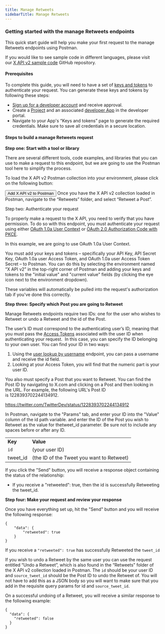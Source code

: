 ---
title: Manage Retweets
sidebarTitle: Manage Retweets
---


### Getting started with the manage Retweets endpoints

This quick start guide will help you make your first request to the manage Retweets endpoints using Postman.

If you would like to see sample code in different languages, please visit our [X API v2 sample code](https://github.com/xdevplatform/Twitter-API-v2-sample-code) GitHub repository. 

#### Prerequisites

To complete this guide, you will need to have a set of [keys and tokens](/resources/fundamentals/authentication) to authenticate your request. You can generate these keys and tokens by following these steps:

* [Sign up for a developer account](https://developer.x.com/en/apply-for-access) and receive approval.
* Create a [Project](/resources/fundamentals/projects) and an associated [developer App](/resources/fundamentals/developer-apps) in the developer portal.
* Navigate to your App's “Keys and tokens” page to generate the required credentials. Make sure to save all credentials in a secure location.

#### Steps to build a manage Retweets request

**Step one: Start with a tool or library**

There are several different tools, code examples, and libraries that you can use to make a request to this endpoint, but we are going to use the Postman tool here to simplify the process.

To load the X API v2 Postman collection into your environment, please click on the following button:

<Button href="https://t.co/twitter-api-postman">
  Add X API v2 to Postman
</Button>
Once you have the X API v2 collection loaded in Postman, navigate to the “Retweets” folder, and select “Retweet a Post”.
 

Step two: Authenticate your request

To properly make a request to the X API, you need to verify that you have permission. To do so with this endpoint, you must authenticate your request using either [OAuth 1.0a User Context](/resources/fundamentals/authentication) or [OAuth 2.0 Authorization Code with PKCE](resources/fundamentals/authentication#oauth-2-0-authorization-code-flow-with-pkce-2).

In this example, we are going to use OAuth 1.0a User Context.

You must add your keys and tokens – specifically your API Key, API Secret Key, OAuth 1.0a user Access Token, and OAuth 1.0a user Access Token Secret – to Postman. You can do this by selecting the environment named “X API v2” in the top-right corner of Postman and adding your keys and tokens to the "initial value" and "current value" fields (by clicking the eye icon next to the environment dropdown).

These variables will automatically be pulled into the request's authorization tab if you've done this correctly.


**Step three: Specify which Post you are going to Retweet**

Manage Retweets endpoints require two IDs: one for the user who wishes to Retweet or undo a Retweet and the id of the Post.

The user’s ID must correspond to the authenticating user’s ID, meaning that you must pass the [Access Tokens](/resources/fundamentals/authentication#obtaining-access-tokens-using-3-legged-oauth-flow) associated with the user ID when authenticating your request.  In this case, you can specify the ID belonging to your own user. You can find your ID in two ways:

1.  Using the [user lookup by username](/x-api/users/user-lookup-by-username) endpoint, you can pass a username and receive the id field. 
2.  Looking at your Access Token, you will find that the numeric part is your user ID.
     

You also must specify a Post that you want to Retweet. You can find the Post ID by navigating to X.com and clicking on a Post and then looking in the URL. For example, the following URL's Post ID is 1228393702244134912.

https://twitter.com/TwitterDev/status/1228393702244134912

In Postman, navigate to the "Params" tab, and enter your ID into the "Value" column of the id path variable. and enter the ID of the Post you wish to Retweet as the value for thetweet_id parameter. Be sure not to include any spaces before or after any ID.

|     |     |
| :--- | :--- |
| **Key** | **Value** |
| `id` | (your user ID) |
| tweet_id | (the ID of the Tweet you want to Retweet) |


If you click the "Send" button, you will receive a response object containing the status of the relationship:

* If you receive a "retweeted": true, then the id is successfully Retweeting the tweet_id.
     

**Step four: Make your request and review your response**

Once you have everything set up, hit the "Send" button and you will receive the following response:

```
{
    "data": {
        "retweeted": true
    }
}
```


If you receive a `"retweeted": true` has successfully Retweeted the `tweet_id`

If you wish to undo a Retweet by the same user you can use the request entitled “Undo a Retweet”, which is also found in the “Retweets” folder of the X API v2 collection loaded in Postman. The `id` should be your user ID and `source_tweet_id` should be the Post ID to undo the Retweet of. You will not have to add this as a JSON body so you will want to make sure that you add in the requisite query params for id and `source_tweet_id`. 

On a successful undoing of a Retweet, you will receive a similar response to the following example:

```
{
  "data": {
    "retweeted": false
  }
}
```